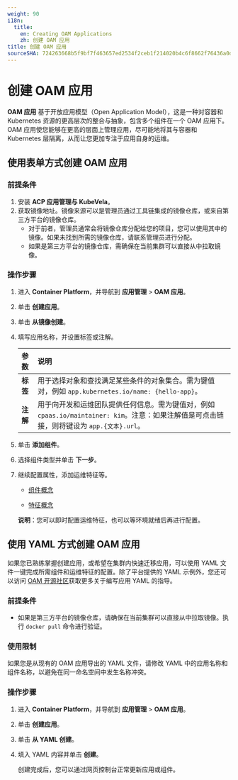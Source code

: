 ```yaml
---
weight: 90
i18n:
  title:
    en: Creating OAM Applications
    zh: 创建 OAM 应用
title: 创建 OAM 应用
sourceSHA: 724263668b5f9bf7f463657ed2534f2ceb1f214020b4c6f8662f76436a0d1088
---
```


# 创建 OAM 应用

**OAM 应用** 基于开放应用模型（Open Application Model），这是一种对容器和 Kubernetes 资源的更高层次的整合与抽象，包含多个组件在一个 OAM 应用下。OAM 应用使您能够在更高的层面上管理应用，尽可能地将其与容器和 Kubernetes 层隔离，从而让您更加专注于应用自身的运维。

## 使用表单方式创建 OAM 应用

### 前提条件

1. 安装 **ACP 应用管理与 KubeVela**。
2. 获取镜像地址。镜像来源可以是管理员通过工具链集成的镜像仓库，或来自第三方平台的镜像仓库。
   - 对于前者，管理员通常会将镜像仓库分配给您的项目，您可以使用其中的镜像。如果未找到所需的镜像仓库，请联系管理员进行分配。
   - 如果是第三方平台的镜像仓库，需确保在当前集群可以直接从中拉取镜像。

### 操作步骤

1. 进入 **Container Platform**，并导航到 **应用管理** > **OAM 应用**。
2. 单击 **创建应用**。
3. 单击 **从镜像创建**。
4. 填写应用名称，并设置标签或注解。

   | **参数**   | **说明**                                                                                                                                                                                                                                    |
   | :--------- | :------------------------------------------------------------------------------------------------------------------------------------------------------------------------------------------------------------------------------------------ |
   | **标签**   | 用于选择对象和查找满足某些条件的对象集合。需为键值对，例如 `app.kubernetes.io/name: {hello-app}`。                                                                                         |
   | **注解**   | 用于向开发和运维团队提供任何信息。需为键值对，例如 `cpaas.io/maintainer: kim`。注意：如果注解值是可点击链接，则将键设为 `app.{文本}.url`。 |

5. 单击 **添加组件**。
6. 选择组件类型并单击 **下一步**。
7. 继续配置属性，添加运维特征等。

   - [组件概念](/developer/oam_applications/concepts/component.mdx)

   - [特征概念](/developer/oam_applications/concepts/trait.mdx)

   **说明**：您可以即时配置运维特征，也可以等环境就绪后再进行配置。

## 使用 YAML 方式创建 OAM 应用

如果您已熟练掌握创建应用，或希望在集群内快速迁移应用，可以使用 YAML 文件一键完成所需组件和运维特征的配置。除了平台提供的 YAML 示例外，您还可以访问 [OAM 开源社区](https://github.com/oam-dev/spec/blob/master/7.application.md)获取更多关于编写应用 YAML 的指导。

### 前提条件

- 如果是第三方平台的镜像仓库，请确保在当前集群可以直接从中拉取镜像。执行 `docker pull` 命令进行验证。

### 使用限制

如果您是从现有的 OAM 应用导出的 YAML 文件，请修改 YAML 中的应用名称和组件名称，以避免在同一命名空间中发生名称冲突。

### 操作步骤

1. 进入 **Container Platform**，并导航到 **应用管理** > **OAM 应用**。
2. 单击 **创建应用**。
3. 单击 **从 YAML 创建**。
4. 填入 YAML 内容并单击 **创建**。

   创建完成后，您可以通过网页控制台正常更新应用或组件。
